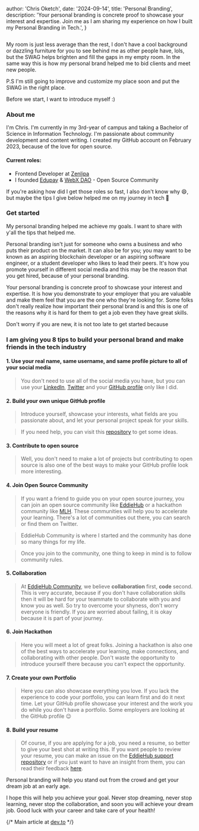 
  author: 'Chris Oketch',
  date: '2024-09-14',
  title: 'Personal Branding',
  description:
    'Your personal branding is concrete proof to showcase your interest and expertise. Join me as I am sharing my experience on how I built my Personal Branding in Tech.',
}


<Image src={personalphoto} alt="" />

My room is just less average than the rest, I don't have a cool background or dazzling furniture for you to see behind me as other people have, lols, but the SWAG helps brighten and fill the gaps in my empty room. In the same way this is how my personal brand helped me to bid clients and meet new people.

P.S
I'm still going to improve and customize my place soon and put the SWAG in the right place.

Before we start, I want to introduce myself :)

### About me

I'm Chris. I'm currently in my 3rd-year of campus and taking a Bachelor of Science in Information Technology. I'm passionate about community development and content writing. I created my GitHub account on February 2023, because of the love for open source.

#### Current roles:
- Frontend Developer at [Zenlipa](https://zenlipa.co.ke/)
- I founded [Edupay](https://github.com/Edupay/) & [WebX DAO](https://github.com/WebXDAO) - Open Source Community

If you're asking how did I get those roles so fast, I also don't know why :smile:, but maybe the tips I give below helped me on my journey in tech :rocket: 

### Get started

My personal branding helped me achieve my goals. I want to share with y'all the tips that helped me.

Personal branding isn't just for someone who owns a business and who puts their product on the market. It can also be for you; you may want to be known as an aspiring blockchain developer or an aspiring software engineer, or a student developer who likes to lead their peers. It's how you promote yourself in different social media and this may be the reason that you get hired, because of your personal branding.

Your personal branding is concrete proof to showcase your interest and expertise. It is how you demonstrate to your employer that you are valuable and make them feel that you are the one who they're looking for. Some folks don't really realize how important their personal brand is and this is one of the reasons why it is hard for them to get a job even they have great skills.

Don't worry if you are new, it is not too late to get started because

### I am giving you 8 tips to build your personal brand and make friends in the tech industry

#### 1. Use your real name, same username, and same profile picture to all of your social media
> You don't need to use all of the social media you have, but you can use your [LinkedIn](https://www.linkedin.com/in/chrisoketch/), [Twitter](https://twitter.com/_ChrisOketch) and your [GitHub profile](https://github.com/Thedongraphix) only like I did.

#### 2. Build your own unique GitHub profile 
> Introduce yourself, showcase your interests, what fields are you passionate about, and let your personal project speak for your skills. 

> If you need help, you can visit this [repository](https://github.com/SurPathHub/github-profile-ph#github-profiles) to get some ideas.

#### 3. Contribute to open source
> Well, you don't need to make a lot of projects but contributing to open source is also one of the best ways to make your GitHub profile look more interesting.

#### 4. Join Open Source Community
> If you want a friend to guide you on your open source journey, you can join an open source community like [EddieHub](eddiehub.org) or a hackathon community like [MLH](https://base.org/). These communities will help you to accelerate your learning. There's a lot of communities out there, you can search or find them on Twitter.

> EddieHub Community is where I started and the community has done so many things for my life. 

> Once you join to the community, one thing to keep in mind is to follow community rules. 

#### 5. Collaboration
> At [EddieHub Community](https://www.eddiehub.org/), we believe **collaboration** first, **code** second. This is very accurate, because if you don't have collaboration skills then it will be hard for your teammate to collaborate with you and know you as well. So try to overcome your shyness, don't worry everyone is friendly. If you are worried about failing, it is okay because it is part of your journey.

#### 6. Join Hackathon 
> Here you will meet a lot of great folks. Joining a hackathon is also one of the best ways to accelerate your learning, make connections, and collaborating with other people. Don't waste the opportunity to introduce yourself there because you can't expect the opportunity. 

#### 7. Create your own Portfolio
> Here you can also showcase everything you love. If you lack the experience to code your portfolio, you can learn first and do it next time. Let your GitHub profile showcase your interest and the work you do while you don't have a portfolio. Some employers are looking at the GitHub profile :wink: 

#### 8. Build your resume
> Of course, if you are applying for a job, you need a resume, so better to give your best shot at writing this. If you want people to review your resume, you can make an issue on the [EddieHub support repository](https://github.com/EddieHubCommunity/support/issues) or if you just want to have an insight from them, you can read their feedback [here](https://github.com/EddieHubCommunity/support/issues?q=is%3Aissue+is%3Aclosed+resume+label%3A%22live+stream+review%22).

Personal branding will help you stand out from the crowd and get your dream job at an early age.

I hope this will help you achieve your goal. Never stop dreaming, never stop learning, never stop the collaboration, and soon you will achieve your dream job. Good luck with your career and take care of your health!

{/* Main article at [dev.to](https://dev.to/vinzvinci/helping-you-to-build-your-personal-brand-in-tech-35df) */}